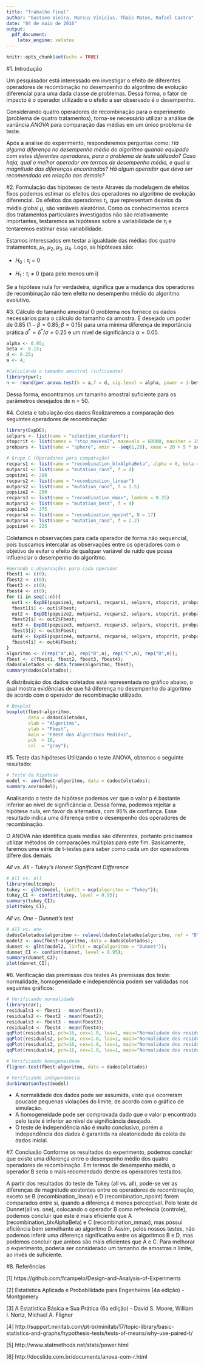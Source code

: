 ```yaml
---
title: "Trabalho Final"
author: "Gustavo Vieira, Marcus Vinicius, Thais Matos, Rafael Castro"
date: "04 de maio de 2016"
output:
  pdf_document:
    latex_engine: xelatex
---
```



```r
knitr::opts_chunk$set(echo = TRUE)
```

#1. Introdução

\quad Um pesquisador está interessado em investigar o efeito de diferentes operadores de recombinação no desempenho do algoritmo de evolução diferencial para uma dada classe de problemas. Dessa forma, o fator de impacto é o operador utilizado e o efeito a ser observado é o desempenho.

\quad Considerando quatro operadores de recombinação para o experimento (problema de quatro tratamentos), torna-se necessário utilizar a análise de variância *ANOVA* para comparação das médias em um único problema de teste.

\quad Após a análise do experimento, responderemos perguntas como: *Há alguma diferença no desempenho médio do algoritmo quando equipado com estes diferentes operadores, para o problema de teste utilizado? Caso haja, qual o melhor operador em termos de desempenho médio, e qual a magnitude das diferenças encontradas? Há algum operador que deva ser recomendado em relação aos demais?*

#2. Formulação das hipóteses de teste
\quad Através da modelagem de efeitos fixos podemos estimar os efeitos dos operadores no algoritmo de evolução diferencial. Os efeitos dos operadores $\tau_{i}$, que representam desvios da média global $\mu$, são variáveis aleatórias. Como os conhecimentos acerca dos tratamentos particulares investigados não são relativamente importantes, testaremos as hipóteses sobre a variabilidade de $\tau_{i}$ e tentaremos estimar essa variabilidade.

\quad Estamos interessados em testar a igualdade das médias dos quatro tratamentos, $\mu_{1}$, $\mu_{2}$, $\mu_{3}$, $\mu_{4}$. Logo, as hipóteses são:

* $H_0$ : $\tau_{i}$ = 0

* $H_1$ : $\tau_{i}$ $\neq$ 0 (para pelo menos um i)

\quad Se a hipótese nula for verdadeira, significa que a mudança dos operadores de recombinação não tem efeito no desempenho médio do algoritmo evolutivo.

#3. Cálculo do tamanho amostral
\quad O problema nos fornece os dados necessários para o cálculo do tamanho da amostra. É desejado um poder de 0.85 ($1 - \beta = 0.85; \beta = 0.15$) para uma mínima diferença de importância prática $d^{*} = \delta^{*}/\sigma = 0.25$ e um nível de significância $\alpha = 0.05$.

```r
alpha <- 0.05;
beta <- 0.15;
d <- 0.25;
a <- 4;

#Calculando o tamanho amostral (suficiente)
library(pwr);
n <- round(pwr.anova.test(k = a,f = d, sig.level = alpha, power = 1-beta)$n)

```

\quad Dessa forma, encontramos um tamanho amostral suficiente para os parâmetros desejados de n = 50.

#4. Coleta e tabulação dos dados
\quad Realizaremos a comparação dos seguintes operadores de recombinação:

```r
library(ExpDE);
selpars <- list(name = "selection_standard");
stopcrit <- list(names = "stop_maxeval", maxevals = 60000, maxiter = 1000);
probpars <- list(name = "sphere", xmin = -seq(1,20), xmax = 20 + 5 * seq(5, 24));

# Grupo C (Operadores para comparação)
recpars1 <- list(name = "recombination_blxAlphaBeta", alpha = 0, beta = 0)
mutpars1 <- list(name = "mutation_rand", f = 4)
popsize1 <- 200
recpars2 <- list(name = "recombination_linear")
mutpars2 <- list(name = "mutation_rand", f = 1.5)
popsize2 <- 250
recpars3 <- list(name = "recombination_mmax", lambda = 0.25)
mutpars3 <- list(name = "mutation_best", f = 4)
popsize3 <- 375
recpars4 <- list(name = "recombination_npoint", N = 17)
mutpars4 <- list(name = "mutation_rand", f = 2.2)
popsize4 <- 225
```

\quad Coletamos n observações para cada operador de forma não sequencial, pois buscamos intercalar as observações entre os operadores com o objetivo de evitar o efeito de qualquer variável de ruído que possa influenciar o desempenho do algoritmo.

```r
#Gerando n observações para cada operador
fbest1 <- c(0);
fbest2 <- c(0);
fbest3 <- c(0);
fbest4 <- c(0);
for (i in seq(1:n)){
  out1 <- ExpDE(popsize1, mutpars1, recpars1, selpars, stopcrit, probpars);
  fbest1[i] <- out1$Fbest;
  out2 <- ExpDE(popsize2, mutpars2, recpars2, selpars, stopcrit, probpars);
  fbest2[i] <- out2$Fbest;
  out3 <- ExpDE(popsize3, mutpars3, recpars3, selpars, stopcrit, probpars);
  fbest3[i] <- out3$Fbest;
  out4 <- ExpDE(popsize4, mutpars4, recpars4, selpars, stopcrit, probpars);
  fbest4[i] <- out4$Fbest;
}
algoritmo <- c(rep("A",n), rep("B",n), rep("C",n), rep("D",n));
fbest <- c(fbest1, fbest2, fbest3, fbest4);
dadosColetados <- data.frame(algoritmo, fbest);
summary(dadosColetados);
```

\quad A distribuição dos dados coletados está representada no gráfico abaixo, o qual mostra evidências de que há diferença no desempenho do algoritmo de acordo com o operador de recombinação utilizado.

```r
# Boxplot
boxplot(fbest~algoritmo, 
        data = dadosColetados, 
        xlab = "Algoritmo",
        ylab = "Fbest",
        main = "FBest dos Algoritmos Medidos",
        pch  = 16,
        col  = "gray");

```

#5. Teste das hipóteses
\quad Utilizando o teste ANOVA, obtemos o seguinte resultado:
```r
# Teste da hipótese
model <- aov(fbest~algoritmo, data = dadosColetados);
summary.aov(model);
```

\quad Analisando o teste de hipótese podemos ver que o valor p é bastante inferior ao nível de significância $\alpha$. Dessa forma, podemos rejeitar a hipótese nula, em favor da alternativa, com 95\% de confiança. Esse resultado indica uma diferença entre o desempenho dos operadores de recombinação.

\quad O ANOVA não identifica quais médias são diferentes, portanto precisamos utilizar métodos de comparações múltiplas para este fim. Basicamente, faremos uma série de t-testes para saber como cada um dor operadores difere dos demais.

*All vs. All - Tukey's Honest Significant Difference*

```r
# All vs. all
library(multcomp);
tukey <- glht(model, linfct = mcp(algoritmo = "Tukey"));
tukey_CI <- confint(tukey, level = 0.95);
summary(tukey_CI);
plot(tukey_CI);
```

*All vs. One - Dunnett's test*

```r
# All vs. one
dadosColetados$algoritmo <- relevel(dadosColetados$algoritmo, ref = "B");
model2 <- aov(fbest~algoritmo, data = dadosColetados);
dunnet <- glht(model2, linfct = mcp(algoritmo = "Dunnet"));
dunnet_CI <- confint(dunnet, level = 0.95);
summary(dunnet_CI);
plot(dunnet_CI);
```

#6. Verificação das premissas dos testes
\quad As premissas dos teste: normalidade, homogeneidade e independência podem ser validadas nos seguintes gráficos:
```r
# Verificando normalidade
library(car);
residuals1 <- fbest1 - mean(fbest1);
residuals2 <- fbest2 - mean(fbest2);
residuals3 <- fbest3 - mean(fbest3);
residuals4 <- fbest4 - mean(fbest4);
qqPlot(residuals1, pch=16, cex=1.0, las=1, main="Normalidade dos resíduos - Algoritmo A");
qqPlot(residuals2, pch=16, cex=1.0, las=1, main="Normalidade dos resíduos - Algoritmo B");
qqPlot(residuals3, pch=16, cex=1.0, las=1, main="Normalidade dos resíduos - Algoritmo C");
qqPlot(residuals4, pch=16, cex=1.0, las=1, main="Normalidade dos resíduos - Algoritmo D");

# Verificando homogeneidade
fligner.test(fbest~algoritmo, data = dadosColetados)

# Verificando independência
durbinWatsonTest(model)

```

* A normalidade dos dados pode ser assumida, visto que ocorreram poucase pequenas violações do limite, de acordo com o gráfico de simulação.
* A homogeneidade pode ser comprovada dado que o valor p encontrado pelo teste é inferior ao nível de significância desejado.
* O teste de independência não é muito conclusivo, porém a independência dos dados é garantida na aleatoriedade da coleta de dados inicial.

#7. Conclusão
\quad Conforme os resultados do experimento, podemos concluir que existe uma diferença entre o desempenho médio dos quatro operadores de recombinação. Em termos de desempenho médio, o operador B seria o mais recomendado dentre os operadores testados.

\quad A partir dos resultados do teste de Tukey (all vs. all), pode-se ver as diferenças de magnitude existentes entre os operadores de recombinação, exceto se B (recombination_linear) e D (recombination_npoint) forem comparados entre si, quando a diferença é menos perceptível. Pelo teste de Dunnet(all vs. one), colocando o operador B como referência (controle), podemos concluir que este é mais eficiente que A (recombination_blxAlphaBeta) e C (recombination_mmax), mas possui eficiência bem semelhante ao algoritmo D. Assim, pelos nossos testes, não podemos inferir uma diferença significativa entre os algoritmos B e D, mas podemos concluir que ambos são mais eficientes que A e C.
\quad Para melhorar o experimento, poderia ser considerado um tamanho de amostras n limite, ao invés de suficiente.

#8. Referências

[1] https://github.com/fcampelo/Design-and-Analysis-of-Experiments

[2] Estatística Aplicada e Probabilidade para Engenheiros (4a edição) - Montgomery

[3] A Estatística Básica e Sua Prática (6a edição) - David S. Moore, William I. Nortz, Michael A. Fligner

[4] http://support.minitab.com/pt-br/minitab/17/topic-library/basic-statistics-and-graphs/hypothesis-tests/tests-of-means/why-use-paired-t/
  
[5] http://www.statmethods.net/stats/power.html

[6] http://docslide.com.br/documents/anova-com-r.html

